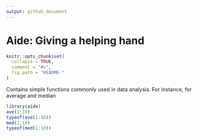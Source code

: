 ```yaml
---
output: github_document
---
```


# Aide: Giving a helping hand

<!-- README.md is generated from README.Rmd. Please edit that file -->

```r
knitr::opts_chunk$set(
  collapse = TRUE,
  comment = "#>",
  fig.path = "README-"
)
```

Contains simple functions commonly used in data analysis. For instance, for average and median

```r
library(aide)
ave(1:10)
typeof(ave(1:10))
med(1:10)
typeof(med(1:10))
```

